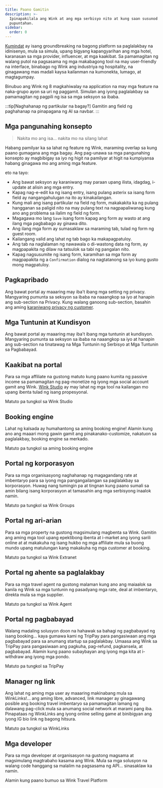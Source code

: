 ```yaml
---
title: Paano Gamitin
description: >-
  Ipinapakilala ang Wink at ang mga serbisyo nito at kung saan susunod na
  pupuntahan.
sidebar:
  order: 0
---
```


[Kumindat](https://wink.travel) ay isang groundbreaking na bagong platform sa paglalakbay na idinisenyo, mula sa simula, upang bigyang kapangyarihan ang mga hotel, karanasan sa mga provider, influencer, at mga kaakibat. Sa pamamagitan ng walang putol na pagsasama ng mga makabagong tool na may user-friendly na interface, binabago ng Wink ang industriya ng hospitality, na ginagawang mas madali kaysa kailanman na kumonekta, lumago, at magtagumpay.

Binubuo ang Wink ng 8 magkahiwalay na application na may mga feature na naka-grupo ayon sa uri ng paggamit.
Simulan ang iyong paglalakbay sa pamamagitan ng pagpili ng isa sa mga seksyon sa ibaba.

:::tip\[Naghahanap ng partikular na bagay?]
Gamitin ang field ng paghahanap na pinapagana ng AI sa navbar.
:::

## Mga pangunahing konsepto

> Nakita mo ang isa... nakita mo na silang lahat

Habang pamilyar ka sa lahat ng feature ng Wink, maraming overlap sa kung paano gumagana ang mga bagay.
Ang pag-unawa sa mga pangunahing konsepto ay magbibigay sa iyo ng higit na pamilyar at higit na kumpiyansa habang ginagawa mo ang aming mga feature.

eto na tayo:

* Ang bawat seksyon ay karaniwang may paraan upang ilista, idagdag, i-update at alisin ang mga entry.
* Kapag nag-e-edit ka ng isang entry, isang pulang asterix <Badge text="*" variant="danger" size="large" />
  &#x20;sa isang form field ay nangangahulugan na ito ay kinakailangan.
* Kung mali ang isang partikular na field ng form, makakakita ka ng pulang hangganan sa paligid nito na may pulang text na nagpapaliwanag kung ano ang problema sa ilalim ng field ng form.
* Magagawa mo lang `Save` isang form kapag ang form ay wasto at ang ilang mga pagbabago ay ginawa dito.
* Ang ilang mga form ay sumasaklaw sa maraming tab, tulad ng form ng guest room.
* Kailangang valid ang lahat ng tab bago ka makapagpatuloy.
* Ang tab na naglalaman ng nawawala o di-wastong data ng form, ay magpapakita ng dilaw na tatsulok <Badge text="⚠️" variant="caution" size="large" />
  &#x20;sa tabi ng pangalan nito.
* Kapag nagsusumite ng isang form, karamihan sa mga form ay magpapakita ng a `Confirmation` dialog na nagtatanong sa iyo kung gusto mong magpatuloy.

## Pagkapribado

Ang bawat portal ay maaaring may iba't ibang mga setting ng privacy. Mangyaring pumunta sa seksyon sa ibaba na naaangkop sa iyo at hanapin ang sub-section na Privacy. Kung walang ganoong sub-section, basahin ang aming [karaniwang privacy ng customer](/booking-engine/privacy).

## Mga Tuntunin at Kundisyon

Ang bawat portal ay maaaring may iba't ibang mga tuntunin at kundisyon. Mangyaring pumunta sa seksyon sa ibaba na naaangkop sa iyo at hanapin ang sub-section na tinatawag na Mga Tuntunin ng Serbisyo at Mga Tuntunin sa Pagbabayad.

## Kaakibat na portal

Para sa mga affiliate na gustong matuto kung paano kumita ng passive income sa pamamagitan ng pag-monetize ng iyong mga social account gamit ang Wink.
[Wink Studio](https://studio.wink.travel) ay may lahat ng mga tool na kailangan mo upang ibenta tulad ng isang propesyonal.

<LinkButton href="/studio/what-is-studio">
  Matuto pa tungkol sa Wink Studio
</LinkButton>


## Booking engine

Lahat ng kalsada ay humahantong sa aming booking engine! Alamin kung ano ang maaari mong gawin gamit ang pinakanako-customize, nakatuon sa paglalakbay, booking engine sa merkado.

<LinkButton href="/booking-engine/in-a-nutshell">
  Matuto pa tungkol sa aming booking engine
</LinkButton>


## Portal ng korporasyon

Para sa mga organisasyong naghahanap ng magagandang rate at imbentaryo para sa iyong mga pangangailangan sa paglalakbay sa korporasyon. Huwag nang tumingin pa at tingnan kung paano sumali sa amin bilang isang korporasyon at tamasahin ang mga serbisyong inaalok namin.

<LinkButton href="/corporate/what-is-group">
  Matuto pa tungkol sa Wink Groups
</LinkButton>


## Portal ng ari-arian

Para sa mga property na gustong magsimulang magbenta sa Wink. Gamitin ang aming mga tool upang epektibong ibenta at i-market ang iyong sarili online at at makakuha ng isang hukbo ng mga affiliate mula sa buong mundo upang matulungan kang makakuha ng mga customer at booking.

<LinkButton href="/extranet/what-is-extranet">
  Matuto pa tungkol sa Wink Extranet
</LinkButton>


## Portal ng ahente sa paglalakbay

Para sa mga travel agent na gustong malaman kung ano ang maiaalok sa kanila ng Wink sa mga tuntunin ng pasadyang mga rate, deal at imbentaryo, direkta mula sa mga supplier.

<LinkButton href="/travel-agent/what-is-agent">
  Matuto pa tungkol sa Wink Agent
</LinkButton>


## Portal ng pagbabayad

Walang madaling solusyon doon na hahawak sa bahagi ng pagbabayad ng isang booking... kaya gumawa kami ng TripPay para pangasiwaan ang mga pagbabayad para sa anumang startup sa paglalakbay. Umaasa ang Wink sa TripPay para pangasiwaan ang pagkuha, pag-refund, pagkansela, at pagbabayad.
Alamin kung paano subaybayan ang iyong mga kita at i-withdraw ang iyong mga pondo.

<LinkButton href="/payment/what-is-trip-pay">
  Matuto pa tungkol sa TripPay
</LinkButton>


## Manager ng link

Ang lahat ng aming mga user ay maaaring makinabang mula sa WinkLinks!... ang aming libre, advanced, link manager ay ginagawang posible ang booking travel imbentaryo sa pamamagitan lamang ng dalawang pag-click mula sa anumang social network at marami pang iba.
Pinapataas ng WinkLinks ang iyong online selling game at binibigyan ang iyong IG bio link ng bagong hitsura.

<LinkButton href="/link-manager/wink-links">
  Matuto pa tungkol sa WinkLinks
</LinkButton>


## Mga developer

Para sa mga developer at organisasyon na gustong magsama at magsimulang magtrabaho kasama ang Wink. Mula sa mga solusyon na walang code hanggang sa malalim na pagsasama ng API... sinasaklaw ka namin.

<LinkButton href="/developers/build-on-wink">
  Alamin kung paano bumuo sa Wink Travel Platform
</LinkButton>

